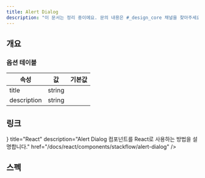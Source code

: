 ```yaml
---
title: Alert Dialog
description: "이 문서는 정리 중이에요. 문의 내용은 #_design_core 채널을 찾아주세요."
---
```


## 개요

### 옵션 테이블

| 속성        | 값     | 기본값 |
| ----------- | ------ | ------ |
| title       | string |        |
| description | string |        |

## 링크

<Cards>
  <Card
    icon={<AtomIcon />}
    title="React"
    description="Alert Dialog 컴포넌트를 React로 사용하는 방법을 설명합니다."
    href="/docs/react/components/stackflow/alert-dialog"
  />
</Cards>

## 스펙

<ComponentSpecBlock id="dialog" />
